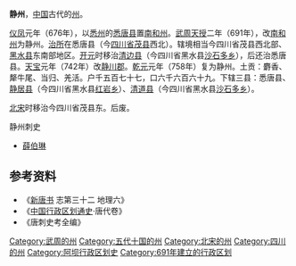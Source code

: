 '''静州'''，[[中国|中国]]古代的[[州|州]]。

[[儀鳳|仪凤]]元年（676年），以[[悉州|悉州]]的[[悉唐县|悉唐县]]置[[南和州|南和州]]。[[武周|武周]][[天授_(武周)|天授]]二年（691年），改[[南和州|南和州]]为静州。[[治所|治所]]在悉唐县（今[[四川省|四川省]][[茂县|茂县]]西北）。辖境相当今四川省茂县西北部、[[黑水县|黑水县]]东南部地区。[[开元|开元]]时移治[[清边县|清边县]]（今四川省黑水县[[沙石多乡|沙石多乡]]），后还治悉唐县。[[天宝_(唐朝)|天宝]]元年（742年）改[[静川郡|静川郡]]。[[乾元_(唐朝)|乾元]]元年（758年）复为静州。土贡：麝香、犛牛尾、当归、羌活。户千五百七十七，口六千六百六十九。下辖三县：悉唐县、[[静居县|静居县]]（今四川省黑水县[[红岩乡|红岩乡]]）、[[清道县|清道县]]（今四川省黑水县[[沙石多乡|沙石多乡]]）。

[[北宋|北宋]]时移治今四川省茂县东。后废。

;静州刺史
* [[薛伯琳|薛伯琳]]

== 参考资料 ==
*《[[新唐书|新唐书]] 志第三十二 地理六》
*《[[中国行政区划通史|中国行政区划通史]]·唐代卷》
*《唐刺史考全编》

{{唐朝行政區劃|nocat}}
{{DEFAULTSORT:J}}
[[Category:武周的州|Category:武周的州]]
[[Category:五代十国的州|Category:五代十国的州]]
[[Category:北宋的州|Category:北宋的州]]
[[Category:四川的州|Category:四川的州]]
[[Category:阿坝行政区划史|Category:阿坝行政区划史]]
[[Category:691年建立的行政区划|Category:691年建立的行政区划]]